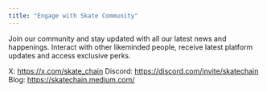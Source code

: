```yaml
---
title: "Engage with Skate Community"
---
```


Join our community and stay updated with all our latest news and happenings. Interact with other likeminded people, receive latest platform updates and access exclusive perks.

X: https://x.com/skate_chain
Discord: https://discord.com/invite/skatechain
Blog: https://skatechain.medium.com/






